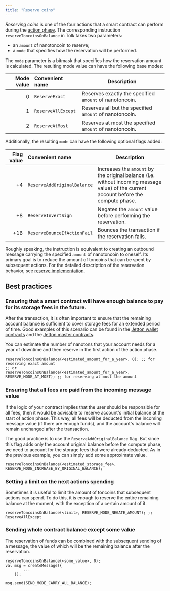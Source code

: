 ```yaml
---
title: "Reserve coins"
---
```


_Reserving coins_ is one of the four actions that a smart contract can perform during the [action phase](/foundations/phases#action-phase).
The corresponding instruction `reserveToncoinsOnBalance` in Tolk takes two parameters:

- an `amount` of nanotoncoin to reserve;
- a `mode` that specifies how the reservation will be performed.

The `mode` parameter is a bitmask that specifies how the reservation amount is calculated. The resulting mode value can have the following base modes:

| Mode value | Convenient name    | Description                                             |
| ---------: | :----------------- | ------------------------------------------------------- |
|        $0$ | `ReserveExact`     | Reserves exactly the specified `amount` of nanotoncoin. |
|        $1$ | `ReserveAllExcept` | Reserves all but the specified `amount` of nanotoncoin. |
|        $2$ | `ReserveAtMost`    | Reserves at most the specified `amount` of nanotoncoin. |

Additionally, the resulting `mode` can have the following optional flags added:

| Flag value | Convenient name             | Description                                                                                                                           |
| ---------: | :-------------------------- | ------------------------------------------------------------------------------------------------------------------------------------- |
|       $+4$ | `ReserveAddOriginalBalance` | Increases the `amount` by the original balance (i.e. without incoming message value) of the current account before the compute phase. |
|       $+8$ | `ReserveInvertSign`         | Negates the `amount` value before performing the reservation.                                                                         |
|      $+16$ | `ReserveBounceIfActionFail` | Bounces the transaction if the reservation fails.                                                                                     |

Roughly speaking, the instruction is equivalent to creating an outbound message carrying the specified `amount` of nanotoncoin to oneself.
Its primary goal is to reduce the amount of toncoins that can be spent by subsequent actions. For the detailed description of the reservation behavior, see [reserve implementation](/foundations/messages/modes/reserve#implementation).

## Best practices

### Ensuring that a smart contract will have enough balance to pay for its storage fees in the future.

After the transaction, it is often important to ensure that the remaining account balance is sufficient to cover storage fees for an
extended period of time. Good examples of this scenario can be found in the [Jetton wallet contracts](https://github.com/ton-blockchain/jetton-contract/blob/d55f228edb0eb477cb4845d67e0dacc6489c6b57/contracts/jetton-wallet.fc#L124) and the [Jetton master contracts](https://github.com/ton-blockchain/jetton-contract/blob/d55f228edb0eb477cb4845d67e0dacc6489c6b57/contracts/jetton-minter.fc#L38).

You can estimate the number of nanotons that your account needs for a year of downtime and then reserve in the first action of the action phase.

```tolk
reserveToncoinsOnBalance(<estimated_amount_for_a_year>, 0); ;; for reserving exact amount
;; or
reserveToncoinsOnBalance(<estimated_amount_for_a_year>, RESERVE_MODE_AT_MOST); ;; for reserving at most the amount
```

### Ensuring that all fees are paid from the incoming message value

If the logic of your contract implies that the user should be responsible for all fees, then it would be advisable to reserve account's initial balance
at the start of action phase. This way, all fees will be deducted from the incoming message value (if there are enough funds), and the account's balance will remain unchanged after the transaction.

The good practice is to use the `ReserveAddOriginalBalance` flag. But since this flag adds only the account original balance before the compute phase,
we need to account for the storage fees that were already deducted. As in the previous example, you can simply add some approximate value.

```tolk
reserveToncoinsOnBalance(<estimated_storage_fee>, RESERVE_MODE_INCREASE_BY_ORIGINAL_BALANCE);
```

### Setting a limit on the next actions spending

Sometimes it is useful to limit the amount of toncoins that subsequent actions can spend. To do this, it is enough to reserve the entire remaining balance at the moment,
with the exception of a certain amount of it.

```tolk
reserveToncoinsOnBalance(<limit>, RESERVE_MODE_NEGATE_AMOUNT); ;; ReserveAllExcept
```

### Sending whole contract balance except some value

The reservation of funds can be combined with the subsequent sending of a message, the value of which will be the remaining balance after the reservation.

```tolk
reserveToncoinsOnBalance(<some_value>, 0);
val msg = createMessage({
        ...
    });
    
msg.send(SEND_MODE_CARRY_ALL_BALANCE);
```
